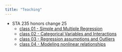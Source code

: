 ```yaml
---
title: "Teaching"
---
```


- STA 235 honors change 25
  - [class 01 - Simple and Multiple Regression](class_01.qmd)
  - [class 02 - Categorical Variables and Interactions](class_02.qmd)
  - [class 03 - Regression assumptions and Outliers](class_03.qmd)
  - [class 04 - Modeling nonlinear relationships](class_04.qmd)